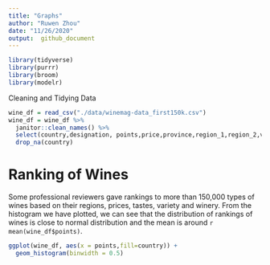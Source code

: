 ```yaml
---
title: "Graphs"
author: "Ruwen Zhou"
date: "11/26/2020"
output:  github_document
---
```


```r
library(tidyverse)
library(purrr)
library(broom)
library(modelr)
```

Cleaning and Tidying Data
```r
wine_df = read_csv("./data/winemag-data_first150k.csv")
wine_df = wine_df %>% 
  janitor::clean_names() %>% 
  select(country,designation, points,price,province,region_1,region_2,variety,winery) %>% 
  drop_na(country)
```

# Ranking of Wines
Some professional reviewers gave rankings to more than 150,000 types of wines based on their regions, prices, tastes, variety and winery. From the histogram we have plotted, we can see that the distribution of rankings of wines is close to normal distribution and the mean is around `r mean(wine_df$points)`.
```r
ggplot(wine_df, aes(x = points,fill=country)) + 
  geom_histogram(binwidth = 0.5)
```

